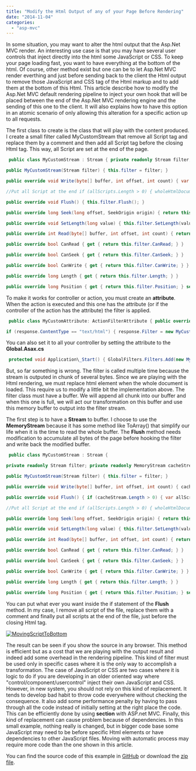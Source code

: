 ```yaml
---
title: "Modify the Html Output of any of your Page Before Rendering"
date: "2014-11-04"
categories: 
  - "asp-mvc"
---
```


In some situation, you may want to alter the html output that the Asp.Net MVC render. An interesting use case is that you may have several user controls that inject directly into the html some JavaScript or CSS. To keep your page loading fast, you want to have everything at the bottom of the html. Of course, other method exist but one can be to let Asp.Net MVC render everthing and just before sending back to the client the Html output to remove those JavaScript and CSS tag of the Html markup and to add them at the bottom of this Html. This article describe how to modify the Asp.Net MVC default rendering pipeline to inject your own hook that will be placed between the end of the Asp.Net MVC rendering engine and the sending of this one to the client. It will also explains how to have this option in an atomic scenario of only allowing this alteration for a specific action up to all requests.

The first class to create is the class that will play with the content produced. I create a small filter called MyCustomStream that remove all Script tag and replace them by a comment and then add all Script tag before the closing Html tag. This way, all Script are set at the end of the page. 
```csharp
 public class MyCustomStream : Stream { private readonly Stream filter;

public MyCustomStream(Stream filter) { this.filter = filter; }

public override void Write(byte[] buffer, int offset, int count) { var allScripts = new StringBuilder(); string wholeHtmlDocument = Encoding.UTF8.GetString(buffer, offset, count); var regex = new Regex(@"<script[^>]\*>(?<script>([^<]|<[^/])\*)</script>", RegexOptions.IgnoreCase | RegexOptions.Multiline); //Remove all Script Tag wholeHtmlDocument = regex.Replace(wholeHtmlDocument, m => { allScripts.Append(m.Groups["script"].Value); return "<!-- Removed Script -->"; });

//Put all Script at the end if (allScripts.Length > 0) { wholeHtmlDocument = wholeHtmlDocument.Replace("</html>", "<script type='text/javascript'>" + allScripts.ToString() + "</script></html>"); } buffer = Encoding.UTF8.GetBytes(wholeHtmlDocument); this.filter.Write(buffer, 0, buffer.Length); }

public override void Flush() { this.filter.Flush(); }

public override long Seek(long offset, SeekOrigin origin) { return this.filter.Seek(offset, origin); }

public override void SetLength(long value) { this.filter.SetLength(value); }

public override int Read(byte[] buffer, int offset, int count) { return this.filter.Read(buffer, offset, count); }

public override bool CanRead { get { return this.filter.CanRead; } }

public override bool CanSeek { get { return this.filter.CanSeek; } }

public override bool CanWrite { get { return this.filter.CanWrite; } }

public override long Length { get { return this.filter.Length; } }

public override long Position { get { return this.filter.Position; } set { this.filter.Position = value; } } } 
```

To make it works for controller or action, you must create an **attribute**. When the action is executed and this one has the attribute (or if the controller of the action has the attribute) the filter is applied.


```csharp
 public class MyCustomAttribute: ActionFilterAttribute { public override void OnActionExecuted(ActionExecutedContextfilterContext) { var response = filterContext.HttpContext.Response;

if (response.ContentType == "text/html") { response.Filter = new MyCustomStream(filterContext.HttpContext.Response.Filter); } } } 
```

You can also set it to all your controller by setting the attribute to the **Global.Asax.cs** 
```csharp
 protected void Application\_Start() { GlobalFilters.Filters.Add(new MyCustomAttribute()); } 
```

But, so far something is wrong. The filter is called multiple time because the stream is outputed in chunk of several bytes. Since we are playing with the Html rendering, we must replace html element when the whole document is loaded. This require us to modify a little bit the implementation above. The filter class must have a buffer. We will append all chunk into our buffer and when this one is full, we will act our transformation on this buffer and use this memory buffer to output into the filter stream.

The first step is to have a **Stream** to buffer. I choose to use the **MemoryStream** because it has some method like ToArray() that simplify our life when it is the time to read the whole buffer. The **Flush** method needs modification to accumulate all bytes of the page before hooking the filter and write back the modified buffer. 
```csharp
 public class MyCustomStream : Stream {

private readonly Stream filter; private readonly MemoryStream cacheStream = new MemoryStream();

public MyCustomStream(Stream filter) { this.filter = filter; }

public override void Write(byte[] buffer, int offset, int count) { cacheStream.Write(buffer, 0, count); }

public override void Flush() { if (cacheStream.Length > 0) { var allScripts = new StringBuilder(); string wholeHtmlDocument = Encoding.UTF8.GetString(cacheStream.ToArray(), 0, (int)cacheStream.Length); var regex = new Regex(@"<script[^>]\*>(?<script>([^<]|<[^/])\*)</script>", RegexOptions.IgnoreCase | RegexOptions.Multiline); //Remove all Script Tag wholeHtmlDocument = regex.Replace(wholeHtmlDocument, m => { allScripts.Append(m.Groups[0].Value); return "<!-- Removed Script -->"; });

//Put all Script at the end if (allScripts.Length > 0) { wholeHtmlDocument = wholeHtmlDocument.Replace("</html>", "<script type='text/javascript'>" + allScripts.ToString() + "</script></html>"); } var buffer = Encoding.UTF8.GetBytes(wholeHtmlDocument); this.filter.Write(buffer, 0, buffer.Length); cacheStream.SetLength(0); } this.filter.Flush(); }

public override long Seek(long offset, SeekOrigin origin) { return this.filter.Seek(offset, origin); }

public override void SetLength(long value) { this.filter.SetLength(value); }

public override int Read(byte[] buffer, int offset, int count) { return this.filter.Read(buffer, offset, count); }

public override bool CanRead { get { return this.filter.CanRead; } }

public override bool CanSeek { get { return this.filter.CanSeek; } }

public override bool CanWrite { get { return this.filter.CanWrite; } }

public override long Length { get { return this.filter.Length; } }

public override long Position { get { return this.filter.Position; } set { this.filter.Position = value; } } } 
```

You can put what ever you want inside the if statement of the **Flush** method. In my case, I remove all script of the file, replace them with a comment and finally put all scripts at the end of the file, just before the closing Html tag.

[![MovingScriptToBottom](http://patrickdesjardins.com/blog/wp-content/uploads/2014/11/MovingScriptToBottom-400x184.png)](http://patrickdesjardins.com/blog/modify-the-html-output-of-any-of-your-page-before-rendering/movingscripttobottom)

The result can be seen if you show the source in any browser. This method is efficient but as a cost that we are playing with the output result and indeed add some overhead in the rendering pipeline. This kind of filter must be used only in specific cases where it is the only way to accomplish a transformation. The case of JavaScript or CSS are two cases where it is logic to do if you are developing in an older oriented way where "control/component/usercontrol" inject their own JavaScript and CSS. However, in new system, you should not rely on this kind of replacement. It tends to develop bad habit to throw code everywhere without checking the consequence. It also add some performance penalty by having to pass through all the code instead of initially setting at the right place the code. This can be efficiently done by using **section** with ASP.net MVC. Finally, this kind of replacement can cause problem because of dependencies. In this small example, nothing really is changed, but in bigger code base some JavaScript may need to be before specific Html elements or have dependencies to other JavaScript files. Moving with automatic process may require more code than the one shown in this article.

You can find the source code of this example in [GitHub](https://github.com/MrDesjardins/FilterExample) or download the [zip file](https://github.com/MrDesjardins/FilterExample/archive/master.zip).
